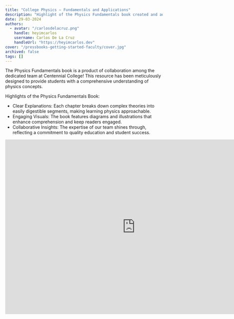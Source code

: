 ```yaml
---
title: "College Physics – Fundamentals and Applications"
description: "Highlight of the Physics Fundamentals book created and adapted as an open educational resource by the Centennial College OER Lab."
date: 29-03-2024
authors:
  - avatar: "/carlosdelacruz.png"
    handle: heyimcarlos
    username: Carlos De La Cruz
    handleUrl: "https://heyimcarlos.dev"
cover: "/pressbooks-getting-started-faculty/cover.jpg"
archived: false
tags: []
---
```


The Physics Fundamentals book is a product of collaboration among the dedicated team at Centennial College! This resource has been meticulously designed to provide students with a comprehensive understanding of physics concepts.

Highlights of the Physics Fundamentals Book:
- Clear Explanations: Each chapter breaks down complex theories into easily digestible segments, making learning physics approachable.
- Engaging Visuals: The book features diagrams and illustrations that enhance comprehension and keep readers engaged.
- Collaborative Insights: The expertise of our team shines through, reflecting a commitment to quality education and student success.

<iframe src="https://h5pstudio.ecampusontario.ca/h5p/68391/embed" width="829" height="558" frameBorder="0" allowFullScreen="allowfullscreen" lang="en" title="Colonization"></iframe><script src="https://h5pstudio.ecampusontario.ca/modules/contrib/h5p/vendor/h5p/h5p-core/js/h5p-resizer.js" charSet="UTF-8"></script>
